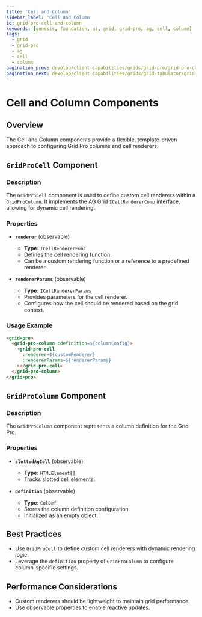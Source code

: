 ```yaml
---
title: 'Cell and Column'
sidebar_label: 'Cell and Column'
id: grid-pro-cell-and-column
keywords: [genesis, foundation, ui, grid, grid-pro, ag, cell, column]
tags:
  - grid
  - grid-pro
  - ag
  - cell
  - column
pagination_prev: develop/client-capabilities/grids/grid-pro/grid-pro-datasources
pagination_next: develop/client-capabilities/grids/grid-tabulator/grid-tabulator
---
```


# Cell and Column Components

## Overview

The Cell and Column components provide a flexible, template-driven approach to configuring Grid Pro columns and cell renderers.

## `GridProCell` Component

### Description

The `GridProCell` component is used to define custom cell renderers within a `GridProColumn`. It implements the AG Grid `ICellRendererComp` interface, allowing for dynamic cell rendering.

### Properties

- **`renderer`** (observable)
  - **Type:** `ICellRendererFunc`
  - Defines the cell rendering function.
  - Can be a custom rendering function or a reference to a predefined renderer.

- **`rendererParams`** (observable)
  - **Type:** `ICellRendererParams`
  - Provides parameters for the cell renderer.
  - Configures how the cell should be rendered based on the grid context.

### Usage Example

```html
<grid-pro>
  <grid-pro-column :definition=${columnConfig}>
    <grid-pro-cell
      :renderer=${customRenderer}
      :rendererParams=${rendererParams}
    ></grid-pro-cell>
  </grid-pro-column>
</grid-pro>
```

## `GridProColumn` Component

### Description

The `GridProColumn` component represents a column definition for the Grid Pro.

### Properties

- **`slottedAgCell`** (observable)
  - **Type:** `HTMLElement[]`
  - Tracks slotted cell elements.

- **`definition`** (observable)
  - **Type:** `ColDef`
  - Stores the column definition configuration.
  - Initialized as an empty object.

## Best Practices

- Use `GridProCell` to define custom cell renderers with dynamic rendering logic.
- Leverage the `definition` property of `GridProColumn` to configure column-specific settings.

## Performance Considerations

- Custom renderers should be lightweight to maintain grid performance.
- Use observable properties to enable reactive updates.